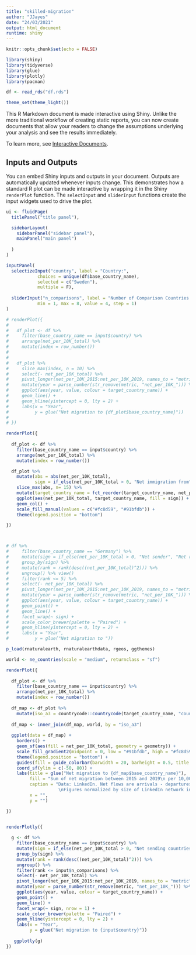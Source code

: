 ```yaml
---
title: "skilled-migration"
author: "JJayes"
date: "24/03/2021"
output: html_document
runtime: shiny
---
```


```r
knitr::opts_chunk$set(echo = FALSE)

library(shiny)
library(tidyverse)
library(glue)
library(plotly)
library(pacman)

df <- read_rds("df.rds")

theme_set(theme_light())

```

This R Markdown document is made interactive using Shiny. Unlike the more traditional workflow of creating static reports, you can now create documents that allow your readers to change the assumptions underlying your analysis and see the results immediately. 

To learn more, see [Interactive Documents](http://rmarkdown.rstudio.com/authoring_shiny.html).

## Inputs and Outputs

You can embed Shiny inputs and outputs in your document. Outputs are automatically updated whenever inputs change.  This demonstrates how a standard R plot can be made interactive by wrapping it in the Shiny `renderPlot` function. The `selectInput` and `sliderInput` functions create the input widgets used to drive the plot.

```r


ui <- fluidPage(
  titlePanel("title panel"),

  sidebarLayout(
    sidebarPanel("sidebar panel"),
    mainPanel("main panel")
    
  )
)

inputPanel(
  selectizeInput("country", label = "Country:",
            choices = unique(df$base_country_name), 
            selected = c("Sweden"),
            multiple = F),
  
  sliderInput("n_comparisons", label = "Number of Comparison Countries:",
            min = 1, max = 8, value = 4, step = 1)
)

# renderPlot({
#   
#   df_plot <- df %>% 
#     filter(base_country_name == input$country) %>% 
#     arrange(net_per_10K_total) %>% 
#     mutate(index = row_number())
#     
#     
#   df_plot %>%     
#     slice_max(index, n = 10) %>% 
#     select(- net_per_10K_total) %>% 
#     pivot_longer(net_per_10K_2015:net_per_10K_2019, names_to = "metric") %>% 
#     mutate(year = parse_number(str_remove(metric, "net_per_10K_"))) %>% 
#     ggplot(aes(year, value, colour = target_country_name)) +
#     geom_line() +
#     geom_hline(yintercept = 0, lty = 2) +
#     labs(x = "Year",
#          y = glue("Net migration to {df_plot$base_country_name}"))
#   
# })
```


```r
renderPlot({
  
  df_plot <- df %>% 
    filter(base_country_name == input$country) %>% 
    arrange(net_per_10K_total) %>% 
    mutate(index = row_number())

  df_plot %>% 
    mutate(abs = abs(net_per_10K_total),
           sign = if_else(net_per_10K_total > 0, "Net immigration from", "Net migration to")) %>% 
    slice_max(abs, n= 15) %>% 
    mutate(target_country_name = fct_reorder(target_country_name, net_per_10K_total)) %>% 
    ggplot(aes(net_per_10K_total, target_country_name, fill = sign)) +
    geom_col() +
    scale_fill_manual(values = c("#fc8d59", "#91bfdb")) +
    theme(legend.position = "bottom")

})  



# df %>% 
#     filter(base_country_name == "Germany") %>% 
#     mutate(sign = if_else(net_per_10K_total > 0, "Net sender", "Net reciever")) %>% 
#     group_by(sign) %>% 
#     mutate(rank = rank(desc((net_per_10K_total)^2))) %>% 
#     ungroup() %>% view()
#     filter(rank <= 5) %>% 
#     select(- net_per_10K_total) %>% 
#     pivot_longer(net_per_10K_2015:net_per_10K_2019, names_to = "metric") %>% 
#     mutate(year = parse_number(str_remove(metric, "net_per_10K_"))) %>% 
#     ggplot(aes(year, value, colour = target_country_name)) +
#     geom_point() +
#     geom_line() +
#     facet_wrap(~ sign) +
#     scale_color_brewer(palette = "Paired") +
#     geom_hline(yintercept = 0, lty = 2) +
#     labs(x = "Year",
#          y = glue("Net migration to "))

```


```r

p_load(rnaturalearth, rnaturalearthdata, rgeos, ggthemes)

world <- ne_countries(scale = "medium", returnclass = "sf")

renderPlot({
  
  df_plot <- df %>% 
    filter(base_country_name == input$country) %>% 
    arrange(net_per_10K_total) %>% 
    mutate(index = row_number())
  
  df_map <- df_plot %>% 
    mutate(iso_a3 = countrycode::countrycode(target_country_name, "country.name", "iso3c"))
  
  df_map <- inner_join(df_map, world, by = "iso_a3")
  
  ggplot(data = df_map) +
    borders() +
    geom_sf(aes(fill = net_per_10K_total, geometry = geometry)) +
    scale_fill_gradient2(midpoint = 0, low = "#91bfdb", high = "#fc8d59") +
    theme(legend.position = "bottom") +
    guides(fill = guide_colorbar(barwidth = 20, barheight = 0.5, title.position = "top", title.hjust = .5)) +
    coord_sf(ylim = c(-50, 80)) +
    labs(title = glue("Net migration to {df_map$base_country_name}"),
         fill = "Sum of net migration between 2015 and 2019\n per 10,000 people",
         caption = "Data: LinkedIn. Net flows are arrivals - departures. 
                    \nFigures normalized by size of LinkedIn network in partner country",
         x = "",
         y = "")

})  
  
```


```r
renderPlotly({

  g <- df %>% 
    filter(base_country_name == input$country) %>% 
    mutate(sign = if_else(net_per_10K_total > 0, "Net sending countries", "Net recieving countries")) %>% 
    group_by(sign) %>% 
    mutate(rank = rank(desc((net_per_10K_total)^2))) %>% 
    ungroup() %>%
    filter(rank <= input$n_comparisons) %>% 
    select(- net_per_10K_total) %>% 
    pivot_longer(net_per_10K_2015:net_per_10K_2019, names_to = "metric") %>% 
    mutate(year = parse_number(str_remove(metric, "net_per_10K_"))) %>% 
    ggplot(aes(year, value, colour = target_country_name)) +
    geom_point() +
    geom_line() +
    facet_wrap(~ sign, nrow = 1) +
    scale_color_brewer(palette = "Paired") +
    geom_hline(yintercept = 0, lty = 2) +
    labs(x = "Year",
         y = glue("Net migration to {input$country}"))
   
   ggplotly(g)
})

```

